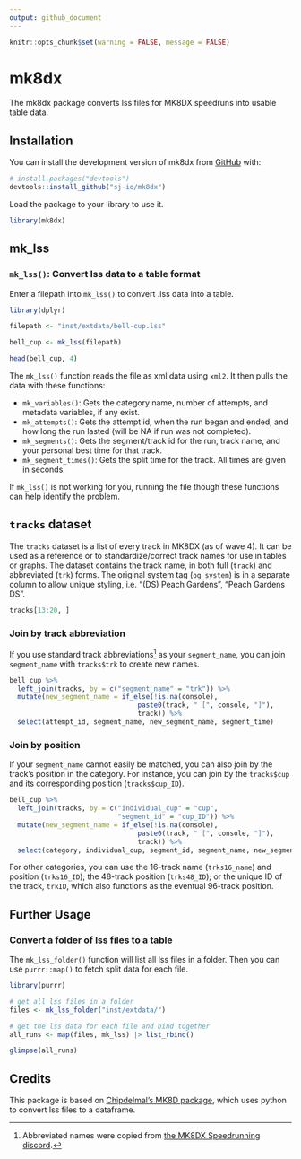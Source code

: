 ```yaml
---
output: github_document
---
```


```r
knitr::opts_chunk$set(warning = FALSE, message = FALSE)
```

# mk8dx

<!-- badges: start -->

<!-- badges: end -->

The mk8dx package converts lss files for MK8DX speedruns into usable table data.

## Installation

You can install the development version of mk8dx from [GitHub](https://github.com/) with:

``` r
# install.packages("devtools")
devtools::install_github("sj-io/mk8dx")
```

Load the package to your library to use it.

```r
library(mk8dx)
```

## mk_lss

### `mk_lss()`: Convert lss data to a table format

Enter a filepath into `mk_lss()` to convert .lss data into a table.

```r
library(dplyr)

filepath <- "inst/extdata/bell-cup.lss"

bell_cup <- mk_lss(filepath)

head(bell_cup, 4)
```

The `mk_lss()` function reads the file as xml data using `xml2`. It then pulls the data with these functions:

-   `mk_variables()`: Gets the category name, number of attempts, and metadata variables, if any exist.
-   `mk_attempts()`: Gets the attempt id, when the run began and ended, and how long the run lasted (will be NA if run was not completed).
-   `mk_segments()`: Gets the segment/track id for the run, track name, and your personal best time for that track.
-   `mk_segment_times()`: Gets the split time for the track. All times are given in seconds.

If `mk_lss()` is not working for you, running the file though these functions can help identify the problem.

## `tracks` dataset

The `tracks` dataset is a list of every track in MK8DX (as of wave 4). It can be used as a reference or to standardize/correct track names for use in tables or graphs. The dataset contains the track name, in both full (`track`) and abbreviated (`trk`) forms. The original system tag (`og_system`) is in a separate column to allow unique styling, i.e. "(DS) Peach Gardens", "Peach Gardens DS".

```r
tracks[13:20, ]
```

### Join by track abbreviation

If you use standard track abbreviations[^1] as your `segment_name`, you can join `segment_name` with `tracks$trk` to create new names.

[^1]: Abbreviated names were copied from [the MK8DX Speedrunning discord](https://discord.com/channels/199214365860298752/199214365860298752/998310385545384138).

```r
bell_cup %>%
  left_join(tracks, by = c("segment_name" = "trk")) %>%
  mutate(new_segment_name = if_else(!is.na(console),
                                paste0(track, " [", console, "]"),
                                track)) %>%
  select(attempt_id, segment_name, new_segment_name, segment_time)
```

### Join by position

If your `segment_name` cannot easily be matched, you can also join by the track's position in the category. For instance, you can join by the `tracks$cup` and its corresponding position (`tracks$cup_ID`).

```r
bell_cup %>% 
  left_join(tracks, by = c("individual_cup" = "cup",
                           "segment_id" = "cup_ID")) %>% 
  mutate(new_segment_name = if_else(!is.na(console),
                                paste0(track, " [", console, "]"),
                                track)) %>%
  select(category, individual_cup, segment_id, segment_name, new_segment_name)
```

For other categories, you can use the 16-track name (`trks16_name`) and position (`trks16_ID`); the 48-track position (`trks48_ID`); or the unique ID of the track, `trkID`, which also functions as the eventual 96-track position.

## Further Usage

### Convert a folder of lss files to a table

The `mk_lss_folder()` function will list all lss files in a folder.
Then you can use `purrr::map()` to fetch split data for each file.

```r
library(purrr)

# get all lss files in a folder
files <- mk_lss_folder("inst/extdata/")

# get the lss data for each file and bind together
all_runs <- map(files, mk_lss) |> list_rbind()

glimpse(all_runs)
```

## Credits

This package is based on [Chipdelmal's MK8D package](https://github.com/Chipdelmal/MK8D), which uses python to convert lss files to a dataframe.
